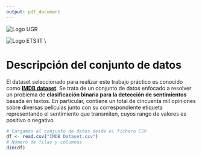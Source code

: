 ```yaml
---
output: pdf_document
---
```


\centering

![Logo UGR](imgs/logo_ugr.jpg)
\textsc{\\[1cm] \LARGE MINERÍA DE MEDIOS SOCIALES\\[1cm]}
\textsc{\Large MÁSTER EN CIENCIA DE DATOS E INGENIERÍA DE COMPUTADORES\\[1cm]}
\textsc{\Large\bfseries Práctica 1 Bloque II - Minería de Texto \\}
\noindent\rule[-1ex]{\textwidth}{3pt}
\textsc{\Large\bfseries Curso 2021-2022 \\}

\textsc{\\[1cm] \large\bfseries Autora: Lidia Sánchez Mérida \\[1cm]}
![Logo ETSIIT](imgs/etsiit_logo.png)
\textsc{\\[1cm] \large Escuela Técnica Superior de Ingenierías Informática y de Telecomunicación}\\
\textsc{\\[1cm] \large Granada, Mayo de 2022}

\pagebreak

\raggedright

# Descripción del conjunto de datos

El dataset seleccionado para realizar este trabajo práctico es conocido como [**IMDB dataset**](https://www.kaggle.com/datasets/lakshmi25npathi/imdb-dataset-of-50k-movie-reviews?select=IMDB+Dataset.csv). Se trata de un conjunto de datos enfocado a resolver un problema de **clasificación binaria para la detección de sentimientos** basada en textos. En particular, contiene un total de cincuenta mil opiniones sobre diversas películas junto con su correspondiente etiqueta representando el sentimiento que transmiten, cuyos rango de valores es positivo o negativo.

```r
# Cargamos el conjunto de datos desde el fichero CSV
df <- read.csv("IMDB Dataset.csv")
# Número de filas y columnas
dim(df)
```





